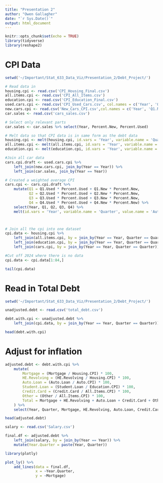 ```yaml
---
title: "Presentation 2"
author: "Owen Gallagher"
date: "`r Sys.Date()`"
output: html_document
---
```


```r
knitr::opts_chunk$set(echo = TRUE)
library(tidyverse)
library(reshape2)
```

# CPI Data

```r
setwd('~/Important/Stat_633_Data_Viz/Presentation_2/Debt_Project/')

# Read data in
housing.cpi <- read.csv('CPI_Housing_Final.csv')
all.items.cpi <- read.csv('CPI_All_Items.csv')
education.cpi <- read.csv('CPI_Education_Final.csv')
used.cars.cpi <- read.csv('CPI_Used_Cars.csv', col.names = c('Year', 'Q1.Used', 'Q2.Used', 'Q3.Used', 'Q4.Used'))
new.cars.cpi <- read.csv('New_Cars_CPI.csv',col.names = c('Year', 'Q1.New', 'Q2.New', 'Q3.New', 'Q4.New'))
car.sales <- read.csv('cars_sales.csv')

# Select only relevant parts
car.sales <- car.sales %>% select(Year, Percent.New, Percent.Used)

# Melt data so that CPI data is in same form as the debt data
housing.cpi <- melt(housing.cpi, id.vars = 'Year', variable.name = 'Quarter', value.name = 'Housing.CPI') %>% arrange(Year)
all.items.cpi <- melt(all.items.cpi, id.vars = 'Year', variable.name = 'Quarter', value.name = 'All.Items.CPI') %>% arrange(Year)
education.cpi <- melt(education.cpi, id.vars = 'Year', variable.name = 'Quarter', value.name = 'Education.CPI') %>% arrange(Year)

#Join all car data
cars.cpi.draft <- used.cars.cpi %>%
    left_join(new.cars.cpi, join_by(Year == Year)) %>%
    left_join(car.sales, join_by(Year == Year))

# Created a weighted average CPI
cars.cpi <- cars.cpi.draft %>%
    mutate(Q1 = Q1.Used * Percent.Used + Q1.New * Percent.New,
           Q2 = Q2.Used * Percent.Used + Q2.New * Percent.New,
           Q3 = Q3.Used * Percent.Used + Q3.New * Percent.New,
           Q4 = Q4.Used * Percent.Used + Q4.New * Percent.New) %>%
    select(Year, Q1, Q2, Q3, Q4) %>%
    melt(id.vars = 'Year', variable.name = 'Quarter', value.name = 'Auto.CPI') %>% arrange(Year)



# Join all the cpi into one dataset
cpi.data <- housing.cpi %>%
    left_join(all.items.cpi, by = join_by(Year == Year, Quarter == Quarter)) %>% 
    left_join(education.cpi, by = join_by(Year == Year, Quarter == Quarter)) %>%
    left_join(cars.cpi, by = join_by(Year == Year, Quarter == Quarter))

#Cut off 2024 where there is no data
cpi.data <- cpi.data[1:84,]

tail(cpi.data)
```

# Read in Total Debt

```r
setwd('~/Important/Stat_633_Data_Viz/Presentation_2/Debt_Project/')

unadjusted.debt <- read.csv('total_debt.csv')

debt.with.cpi <- unadjusted.debt %>%
    left_join(cpi.data, by = join_by(Year == Year, Quarter == Quarter))

head(debt.with.cpi)
```

# Adjust for inflation

```r
adjusted.debt <- debt.with.cpi %>%
    mutate(
        Mortgage = (Mortgage / Housing.CPI) * 100,
        HE.Revolving = (HE.Revolving / Housing.CPI) * 100,
        Auto.Loan = (Auto.Loan / Auto.CPI) * 100,
        Student.Loan = (Student.Loan / Education.CPI) * 100,
        Credit.Card = (Credit.Card / All.Items.CPI) * 100,
        Other = (Other / All.Items.CPI) * 100,
        Total = Mortgage + HE.Revolving + Auto.Loan + Credit.Card + Other
    ) %>%
    select(Year, Quarter, Mortgage, HE.Revolving, Auto.Loan, Credit.Card, Student.Loan, Other, Total)

head(adjusted.debt)
```

```r
salary <- read.csv('Salary.csv')

final.df <- adjusted.debt %>%
    left_join(salary, by = join_by(Year == Year)) %>%
    mutate(Year.Quarter = paste(Year, Quarter))
```


```r
library(plotly)

plot_ly() %>%
    add_lines(data = final.df,
              x = ~Year.Quarter, 
              y = ~Mortgage)
```


